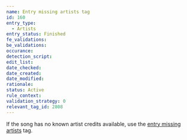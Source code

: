 ```yaml
---
name: Entry missing artists tag
id: 160
entry_type:
  - Artists
entry_status: Finished
fe_validations:
be_validations:
occurance:
detection_script:
edit_list:
date_checked:
date_created:
date_modified:
rationale:
status: Active
rule_context:
validation_strategy: 0
relevant_tag_id: 2808
---
```

If the song has no known artist credits available, use the [entry missing artists](https://vocadb.net/T/2808/entry-missing-artists) tag.

